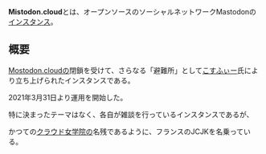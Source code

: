 {{Infobox instance
| Name = Mistodon.cloud
| Domain = https://mistodon.cloud/
| Admin = こすふぃー
|Image=[[ファイル:mistodon.png|120px|mistodon.cloudロゴ]]|Country=日本|Start=2021年3月31日|Alias=霧鯖、霞鯖}}

'''Mistodon.cloud'''とは、オープンソースのソーシャルネットワークMastodonの[[インスタンス]]。

==概要==

[[Mostodon.cloud|Mostodon.cloud]]の閉鎖を受けて、さらなる「避難所」として[https://mistodon.cloud/@cosphi こすふぃー]氏により立ち上げられたインスタンスである。

2021年3月31日より運用を開始した。

特に決まったテーマはなく、各自が雑談を行っているインスタンスであるが、

かつての[[クラウド女学院]]の名残であるように、フランスのJCJKを名乗っている。